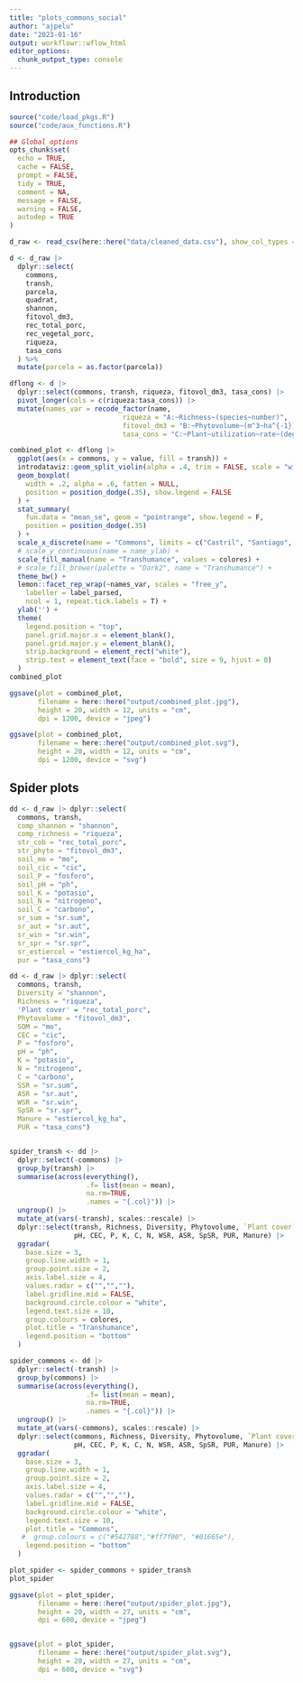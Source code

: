```yaml
---
title: "plots_commons_social"
author: "ajpelu"
date: "2023-01-16"
output: workflowr::wflow_html
editor_options:
  chunk_output_type: console
---
```


## Introduction
```r
source("code/load_pkgs.R")
source("code/aux_functions.R")
```

```r
## Global options
opts_chunk$set(
  echo = TRUE,
  cache = FALSE,
  prompt = FALSE,
  tidy = TRUE,
  comment = NA,
  message = FALSE,
  warning = FALSE,
  autodep = TRUE
)
```


```r
d_raw <- read_csv(here::here("data/cleaned_data.csv"), show_col_types = FALSE)
```

```r
d <- d_raw |>
  dplyr::select(
    commons,
    transh,
    parcela,
    quadrat,
    shannon,
    fitovol_dm3,
    rec_total_porc,
    rec_vegetal_porc,
    riqueza,
    tasa_cons
  ) %>%
  mutate(parcela = as.factor(parcela))
```


```r
dflong <- d |>
  dplyr::select(commons, transh, riqueza, fitovol_dm3, tasa_cons) |>
  pivot_longer(cols = c(riqueza:tasa_cons)) |> 
  mutate(names_var = recode_factor(name, 
                            riqueza = "A:~Richness~(species~number)",
                            fitovol_dm3 = "B:~Phytovolume~(m^3~ha^{-1})",
                            tasa_cons = "C:~Plant~utilization~rate~(degrees)"))

combined_plot <- dflong |>
  ggplot(aes(x = commons, y = value, fill = transh)) +
  introdataviz::geom_split_violin(alpha = .4, trim = FALSE, scale = "width") +
  geom_boxplot(
    width = .2, alpha = .6, fatten = NULL,
    position = position_dodge(.35), show.legend = FALSE
  ) +
  stat_summary(
    fun.data = "mean_se", geom = "pointrange", show.legend = F,
    position = position_dodge(.35)
  ) +
  scale_x_discrete(name = "Commons", limits = c("Castril", "Santiago", "Pontones")) +
  # scale_y_continuous(name = name_ylab) +
  scale_fill_manual(name = "Transhumance", values = colores) +
  # scale_fill_brewer(palette = "Dark2", name = "Transhumance") +
  theme_bw() +
  lemon::facet_rep_wrap(~names_var, scales = "free_y", 
    labeller = label_parsed, 
    ncol = 1, repeat.tick.labels = T) +
  ylab('') + 
  theme(
    legend.position = "top",
    panel.grid.major.x = element_blank(), 
    panel.grid.major.y = element_blank(), 
    strip.background = element_rect("white"),
    strip.text = element_text(face = "bold", size = 9, hjust = 0)
  )
combined_plot
```

```r
ggsave(plot = combined_plot, 
       filename = here::here("output/combined_plot.jpg"), 
       height = 20, width = 12, units = "cm",
       dpi = 1200, device = "jpeg")

ggsave(plot = combined_plot, 
       filename = here::here("output/combined_plot.svg"), 
       height = 20, width = 12, units = "cm",
       dpi = 1200, device = "svg")

```

## Spider plots 

```r
dd <- d_raw |> dplyr::select(
  commons, transh, 
  comp_shannon = "shannon",
  comp_richness = "riqueza",
  str_cob = "rec_total_porc",
  str_phyto = "fitovol_dm3",
  soil_mo = "mo",
  soil_cic = "cic",
  soil_P = "fosforo",
  soil_pH = "ph",
  soil_K = "potasio",
  soil_N = "nitrogeno",
  soil_C = "carbono",
  sr_sum = "sr.sum",
  sr_aut = "sr.aut",
  sr_win = "sr.win",
  sr_spr = "sr.spr",
  sr_estiercol = "estiercol_kg_ha",
  pur = "tasa_cons") 
```


```r
dd <- d_raw |> dplyr::select(
  commons, transh, 
  Diversity = "shannon",
  Richness = "riqueza",
  'Plant cover' = "rec_total_porc",
  Phytovolume = "fitovol_dm3",
  SOM = "mo",
  CEC = "cic",
  P = "fosforo",
  pH = "ph",
  K = "potasio",
  N = "nitrogeno",
  C = "carbono",
  SSR = "sr.sum",
  ASR = "sr.aut",
  WSR = "sr.win",
  SpSR = "sr.spr",
  Manure = "estiercol_kg_ha",
  PUR = "tasa_cons") 

```


```r

```


```r
spider_transh <- dd |>
  dplyr::select(-commons) |>
  group_by(transh) |> 
  summarise(across(everything(), 
                   .f= list(mean = mean), 
                   na.rm=TRUE, 
                   .names = "{.col}")) |> 
  ungroup() |> 
  mutate_at(vars(-transh), scales::rescale) |> 
  dplyr::select(transh, Richness, Diversity, Phytovolume, `Plant cover`, SOM,
                pH, CEC, P, K, C, N, WSR, ASR, SpSR, PUR, Manure) |> 
  ggradar(
    base.size = 3,
    group.line.width = 1, 
    group.point.size = 2, 
    axis.label.size = 4,
    values.radar = c("","",""),
    label.gridline.mid = FALSE,
    background.circle.colour = "white",
    legend.text.size = 10, 
    group.colours = colores,
    plot.title = "Transhumance", 
    legend.position = "bottom"
  )

```

```r
spider_commons <- dd |>
  dplyr::select(-transh) |>
  group_by(commons) |> 
  summarise(across(everything(), 
                   .f= list(mean = mean), 
                   na.rm=TRUE, 
                   .names = "{.col}")) |> 
  ungroup() |> 
  mutate_at(vars(-commons), scales::rescale) |> 
  dplyr::select(commons, Richness, Diversity, Phytovolume, `Plant cover`, SOM,
                pH, CEC, P, K, C, N, WSR, ASR, SpSR, PUR, Manure) |> 
  ggradar(
    base.size = 3,
    group.line.width = 1, 
    group.point.size = 2, 
    axis.label.size = 4,
    values.radar = c("","",""),
    label.gridline.mid = FALSE,
    background.circle.colour = "white",
    legend.text.size = 10, 
    plot.title = "Commons",
   #  group.colours = c("#542788","#ff7f00", "#01665e"),
    legend.position = "bottom"
  )
```

```r
plot_spider <- spider_commons + spider_transh
plot_spider
```

```r
ggsave(plot = plot_spider, 
       filename = here::here("output/spider_plot.jpg"), 
       height = 20, width = 27, units = "cm",
       dpi = 600, device = "jpeg")


ggsave(plot = plot_spider, 
       filename = here::here("output/spider_plot.svg"), 
       height = 20, width = 27, units = "cm",
       dpi = 600, device = "svg")
```



